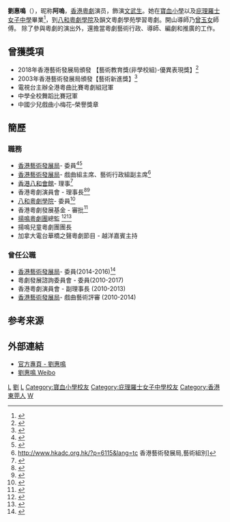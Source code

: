 {{coi|time=2020-12-01}}
{{advert|time=2020-12-01}}
{{藝人
| 姓名 =劉惠鳴
| 圖片 =
| 圖片簡介 =
| 類型 = 女演員
| 英文名 = Lau Wai Ming
| 綽號= 阿嗚
| 出生日期 = 10月9日 
| 籍貫= [[廣東|廣東]][[東莞|東莞]]
| 國籍 = {{CHN-HKG}}
| 語言 = [[粤语|粤语]]、[[國語|國語]]、[[英語|英語]]
| 逝世日期 =
| 逝世地點 =
| 配偶 =
| 職業 = [[粵劇|粵劇]][[演員|演員]] 
| 教育程度 = [[韻文粵劇學苑|韻文粵劇學苑]]<br>[[八和粵劇學院|八和粵劇學院]]
| 母校 = [[寶血小學|寶血小學]]<br>[[庇理羅士女子中學|庇理羅士女子中學]]
| 網站 = [https://lauwaiming.hk/ 劉惠鳴網頁]
}}

'''劉惠鳴'''（{{lang-en|Lau Wai Ming Woo}}），昵称'''阿嗚'''，[[香港|香港]][[粵劇|粵劇]]演员，飾演[[文武生|文武生]]。她在[[寶血小學|寶血小學]]以及[[庇理羅士女子中學|庇理羅士女子中學]]畢業<ref name="劉惠鳴個人介紹">{{Cite web |url=http://www.lauwaiming.hk/intro.php |title=劉惠鳴個人介紹 |access-date=2013-10-04 |archive-url=https://web.archive.org/web/20131004215408/http://www.lauwaiming.hk/intro.php |archive-date=2013-10-04 |dead-url=yes }}</ref>，到[[八和粵劇學院|八和粵劇學院]]及韻文粵劇學苑學習粵劇。開山導師乃[[曾玉女|曾玉女]]師傅。 除了參與粵劇的演出外，還擔當粵劇藝術行政、導師、編劇和推廣的工作。

==曾獲獎項==
*2018年香港藝術發展局頒發 【藝術教育獎(非學校組)-優異表現獎】<ref>{{Cite web |url=http://www.hkadc.org.hk/?p=26794&lang=tc |title=2018年香港藝術發展獎得獎名單 |accessdate=2019-06-04 |archive-date=2020-09-27 |archive-url=https://web.archive.org/web/20200927070829/http://www.hkadc.org.hk/?p=26794&lang=tc |dead-url=no }}</ref>
*2003年香港藝術發展局頒發【藝術新進獎】<ref>{{Cite web |url=http://www.hkadc.org.hk/?p=3563&lang=tc |title=2003年香港藝術發展獎得獎名單 |accessdate=2019-06-04 |archive-date=2013-10-02 |archive-url=https://web.archive.org/web/20131002025218/http://artaward.hk/articles/index/6/17 |dead-url=no }}</ref>
*電視台主辦全港粵曲比賽粵劇組冠軍
*中學全校舞蹈比賽冠軍
*中國少兒戲曲小梅花–榮譽獎章

==簡歷==
===職務===
*[[香港藝術發展局|香港藝術發展局]]- 委員<ref>{{Cite web |url=http://www.hkadc.org.hk/?p=6115&lang=tc |title=組織架構及委員 |accessdate=2020-01-02 |archive-date=2020-11-23 |archive-url=https://web.archive.org/web/20201123224609/http://www.hkadc.org.hk/?p=6115&lang=tc |dead-url=no }}</ref><ref>{{Cite web |url=http://www.hkadc.org.hk/?p=28553&lang=tc |title=2019年香港藝術發展局提名推選活動投票結果 |accessdate=2020-01-02 |archive-date=2020-11-23 |archive-url=https://web.archive.org/web/20201123224857/http://www.hkadc.org.hk/?p=28553&lang=tc |dead-url=no }}</ref>
*[[香港藝術發展局|香港藝術發展局]]- 戲曲組主席、藝術行政組副主席<ref>http://www.hkadc.org.hk/?p=6115&lang=tc {{Wayback|url=http://www.hkadc.org.hk/?p=6115&lang=tc |date=20201123224609 }} 香港藝術發展局,藝術組別]</ref>
*[[香港八和會館|香港八和會館]]- 理事<ref>{{Cite web |url=http://hkbarwo.com/structure_chief.php |title=香港八和會館理事會 |accessdate=2013-09-30 |archive-date=2020-10-27 |archive-url=https://web.archive.org/web/20201027055708/http://www.hkbarwo.com/structure_chief.php |dead-url=no }}</ref>
*香港粵劇演員會 - 理事長<ref>{{Cite web |url=http://www.singpao.com/yl/mx/201310/t20131026_467993.html |title=粵劇演員會理事就職 2013-10-26 「香港成报」 |accessdate=2013-10-26 |archive-date=2013-10-29 |archive-url=https://web.archive.org/web/20131029203106/http://www.singpao.com/yl/mx/201310/t20131026_467993.html |dead-url=no }}</ref><ref>{{Cite web |url=http://hkbarwo.com/structure_info_06.php |title=香港八和會館演員會 |accessdate=2013-09-30 |archive-date=2020-02-24 |archive-url=https://web.archive.org/web/20200224202152/http://www.hkbarwo.com/structure_info_06.php |dead-url=no }}</ref>
*[[八和粵劇學院|八和粵劇學院]]- 委員<ref>{{Cite web |url=http://hkbarwo.com/barwo_coa.php |title=八和粵劇學院 |accessdate=2013-10-02 |archive-date=2020-02-16 |archive-url=https://web.archive.org/web/20200216143345/http://hkbarwo.com/barwo_coa.php |dead-url=no }}</ref>
*香港粵劇發展基金 - 審批<ref>{{Cite web |url=http://www.coac-codf.org.hk/tc/codf/assessors_list/subvented_performance_projects.html |title=香港粵劇發展基金評核-小組成員名單 |accessdate=2019-07-10 |archive-date=2019-07-10 |archive-url=https://web.archive.org/web/20190710011533/http://www.coac-codf.org.hk/tc/codf/assessors_list/subvented_performance_projects.html |dead-url=no }}</ref>
*[[揚鳴粵劇團|揚鳴粵劇團]]總監 <ref name="香港表演藝術目錄 - 揚鳴粵劇團">{{Cite web |url=http://www.hkpadirectory.hk/tc/portfolio/yeung-ming-cantonese-opera-troupe/ |title=香港表演藝術目錄 - 揚鳴粵劇團 |accessdate=2019-01-08 |archive-date=2020-08-07 |archive-url=https://web.archive.org/web/20200807124305/http://www.hkpadirectory.hk/tc/portfolio/yeung-ming-cantonese-opera-troupe/ |dead-url=no }}</ref><ref>{{Cite web |url=http://www.hkpadirectory.hk/tc/portfolio/lau-wai-ming/ |title=香港表演藝術目錄 -表演藝術/戲曲 藝術家 劉惠鳴 |accessdate=2019-01-08 |archive-date=2019-06-05 |archive-url=https://web.archive.org/web/20190605081601/http://www.hkpadirectory.hk/tc/portfolio/lau-wai-ming/ |dead-url=no }}</ref>
*揚鳴兒童粵劇團團長
*加拿大電台華橋之聲粵劇節目 - 越洋嘉賓主持

===曾任公職===
*[[香港藝術發展局|香港藝術發展局]]- 委員(2014-2016)<ref>{{Cite web |url=http://trans.wenweipo.com/gb/paper.wenweipo.com/2013/10/22/EN1310220042.htm |title=戏曲视窗:刘惠鸣当选的启示 2013-10-22 文匯報」 |accessdate=2014-01-22 |archive-date=2014-02-01 |archive-url=https://web.archive.org/web/20140201234951/http://trans.wenweipo.com/gb/paper.wenweipo.com/2013/10/22/EN1310220042.htm |dead-url=no }}</ref>
*粵劇發展諮詢委員會 - 委員(2010-2017)
*香港粵劇演員會 - 副理事長 (2010-2013)
*[[香港藝術發展局|香港藝術發展局]]- 戲曲藝術評審 (2010-2014)

==参考来源==
{{reflist|2}}

==外部連結==
*[https://www.facebook.com/LauWaiMing.Woo 官方專頁 - 劉惠鳴]
*[http://weibo.com/u/2455023602  劉惠鳴 Weibo] {{Wayback|url=http://weibo.com/u/2455023602 |date=20200321101238 }} 

[[Category:香港粵劇演員|L]]
[[Category:香港粵劇演員|劉]]
[[Category:刘姓|L]]
[[Category:寶血小學校友|Category:寶血小學校友]]
[[Category:庇理羅士女子中學校友|Category:庇理羅士女子中學校友]]
[[Category:香港東莞人|Category:香港東莞人]]
[[Category:劉姓|W]]